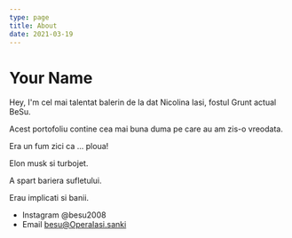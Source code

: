 ```yaml
---
type: page
title: About
date: 2021-03-19
---
```


# Your Name

Hey, I'm cel mai talentat balerin de la dat Nicolina Iasi, fostul Grunt actual BeSu. 

Acest portofoliu contine cea mai buna duma pe care au am zis-o vreodata.

Era un fum zici ca ... ploua!

Elon musk si turbojet.

A spart bariera sufletului.

Erau implicati si banii.

- Instagram @besu2008
- Email besu@OperaIasi.sanki
